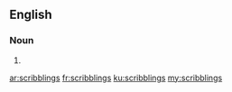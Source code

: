 ==English==

===Noun===
{{head|en|noun plural form}}

# {{plural of|scribbling|lang=en}}

[[ar:scribblings]]
[[fr:scribblings]]
[[ku:scribblings]]
[[my:scribblings]]